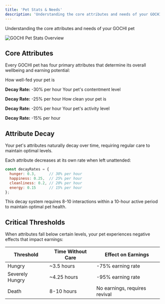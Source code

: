 ```yaml
---
title: 'Pet Stats & Needs'
description: 'Understanding the core attributes and needs of your GOCHI pet'
---
```


Understanding the core attributes and needs of your GOCHI pet

<Frame>
  <img src="https://media.discordapp.net/attachments/1224667348620021830/1360317047560737052/image.png?ex=67faad79&is=67f95bf9&hm=bcae60c2ce219ea7cedd93df91fd7aafde39a42babacae54838fe2a4bc257050&=&format=webp&quality=lossless" alt="GOCHI Pet Stats Overview" />
</Frame>

## Core Attributes

Every GOCHI pet has four primary attributes that determine its overall wellbeing and earning potential:


<CardGroup cols={2}>
  <Card title="Hunger" icon="bowl-food">
    How well-fed your pet is

**Decay Rate:** -30% per hour
  </Card>
  <Card title="Happiness" icon="face-smile">
    Your pet's contentment level

**Decay Rate:** -25% per hour
  </Card>
  <Card title="Cleanliness" icon="shower">
    How clean your pet is

**Decay Rate:** -20% per hour
  </Card>
  <Card title="Energy" icon="bolt">
    Your pet's activity level

**Decay Rate:** -15% per hour
  </Card>
</CardGroup>

## Attribute Decay

<Note>
Your pet's attributes naturally decay over time, requiring regular care to maintain optimal levels.
</Note>

Each attribute decreases at its own rate when left unattended:

```javascript
const decayRates = {
  hunger: 0.3,      // 30% per hour
  happiness: 0.25,  // 25% per hour
  cleanliness: 0.2, // 20% per hour
  energy: 0.15      // 15% per hour
};
```

This decay system requires 8-10 interactions within a 10-hour active period to maintain optimal pet health.

## Critical Thresholds

When attributes fall below certain levels, your pet experiences negative effects that impact earnings:

| Threshold | Time Without Care | Effect on Earnings |
|-----------|-------------------|-------------------|
| Hungry | ~3.5 hours | -75% earning rate |
| Severely Hungry | ~4.25 hours | -95% earning rate |
| Death | 8-10 hours | No earnings, requires revival |
